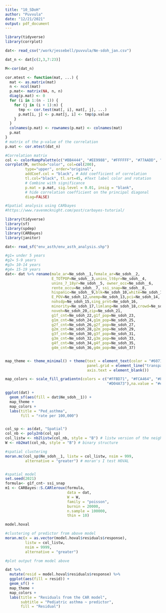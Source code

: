 ```yaml
---
title: "10_SDoH"
author: "Puvvula"
date: "12/21/2021"
output: pdf_document
---
```


```r
library(tidyverse)
library(corrplot)

dat<- read_csv("/work/jessebell/puvvula/Ne-sdoh_jan.csv")

dat_n <- dat[c(2,3,7:23)]

M<-cor(dat_n)

cor.mtest <- function(mat, ...) {
  mat <- as.matrix(mat)
  n <- ncol(mat)
  p.mat<- matrix(NA, n, n)
  diag(p.mat) <- 0
  for (i in 1:(n - 1)) {
    for (j in (i + 1):n) {
      tmp <- cor.test(mat[, i], mat[, j], ...)
      p.mat[i, j] <- p.mat[j, i] <- tmp$p.value
    }
  }
  colnames(p.mat) <- rownames(p.mat) <- colnames(mat)
  p.mat
}
# matrix of the p-value of the correlation
p.mat <- cor.mtest(dat_n)

#Correlation matrix
col <- colorRampPalette(c("#BB4444", "#EE9988", "#FFFFFF", "#77AADD", "#4477AA"))
corrplot(M, method="color", col=col(200),  
         type="upper", order="original", 
         addCoef.col = "black", # Add coefficient of correlation
         tl.col="black", tl.srt=45, #Text label color and rotation
         # Combine with significance
         p.mat = p.mat, sig.level = 0.01, insig = "blank", 
         # hide correlation coefficient on the principal diagonal
         diag=FALSE)

```


```r
#Spatial analysis using CARbayes
#https://www.ravenmcknight.com/post/carbayes-tutorial/

library(tidyverse)
library(sf)
library(spdep)
library(CARBayes)
library(janitor)

dat<- read_sf("env_asth/env_asth_analysis.shp")

#g1= under 5 years
#g2= 5-9 years
#g3= 10-14 years
#g4= 15-19 years
dat<- dat %>% rename(male_ar=Ne_sdoh__1,female_ar=Ne_sdoh__2,
                     E_TOTPOP=Ne_sdoh__3,unins_lt6yr=Ne_sdoh__4,
                     unins_7_18yr=Ne_sdoh__5, owner_occ=Ne_sdoh__6,
                     rente_occu=Ne_sdoh__7, ssi_snap=Ne_sdoh__8,
                     hispanic=Ne_sdoh__9,blk=Ne_sdoh_10,white=Ne_sdoh_11,
                     E_POV=Ne_sdoh_12,unemp=Ne_sdoh_13,pci=Ne_sdoh_14,
                     nohsdp=Ne_sdoh_15,sing_prnt=Ne_sdoh_16,
                     minority=Ne_sdoh_17,limlang=Ne_sdoh_18,crowd=Ne_sdoh_19,
                     noveh=Ne_sdoh_20,zip=Ne_sdoh_21,
                     g1f_cnt=Ne_sdoh_22,g1f_pop=Ne_sdoh_23,
                     g1m_cnt=Ne_sdoh_24,g1m_pop=Ne_sdoh_25,
                     g2f_cnt=Ne_sdoh_26,g2f_pop=Ne_sdoh_27,
                     g2m_cnt=Ne_sdoh_28,g2m_pop=Ne_sdoh_29,
                     g3f_cnt=Ne_sdoh_30,g3f_pop=Ne_sdoh_31,
                     g3m_cnt=Ne_sdoh_32,g3m_pop=Ne_sdoh_33,
                     g4f_cnt=Ne_sdoh_34,g4f_pop=Ne_sdoh_35,
                     g4m_cnt=Ne_sdoh_36,g4m_pop=Ne_sdoh_37)


map_theme <- theme_minimal() + theme(text = element_text(color = "#60717a"), 
                                     panel.grid = element_line("transparent"), 
                                     axis.text = element_blank()) 

map_colors <- scale_fill_gradientn(colors = c("#FFBD71", "#FCA464", "#F87D7B", 
                                              "#D04A73"),na.value = "#e1e5e8")

ggplot(dat) +
  geom_sf(aes(fill = dat$Ne_sdoh__1)) +
  map_theme +
  map_colors +
  labs(title = "Ped_asthma", 
       fill = "rate per 100,000")


col_sp <- as(dat, "Spatial")
col_nb <- poly2nb(col_sp) 
col_listw <- nb2listw(col_nb, style = "B") # listw version of the neighborhood
W <- nb2mat(col_nb, style = "B") # binary structure

#spatial clustering
moran.mc(col_sp$Ne_sdoh__1, listw = col_listw, nsim = 999, 
         alternative = "greater") # moran's I test HOVAL


#spatial model
set.seed(2021)
formula<- g1f_cnt~ ssi_snap
m1 <- CARBayes::S.CARleroux(formula,
                            data = dat,
                            W = W,
                            family = "poisson",
                            burnin = 20000,
                            n.sample = 100000,
                            thin = 10)

model.hoval

#clustering of predictor from above model
moran.mc(x = as.vector(model.hoval$residuals$response), 
         listw = col_listw, 
         nsim = 9999, 
         alternative = "greater")

#plot output from model above

dat %>%
  mutate(resid = model.hoval$residuals$response) %>%
  ggplot(aes(fill = resid)) +
  geom_sf() + 
  map_theme +
  map_colors +
  labs(title = "Residuals from the CAR model", 
       subtitle = "Pediatric asthma ~ predictor", 
       fill = "Residual")




```

